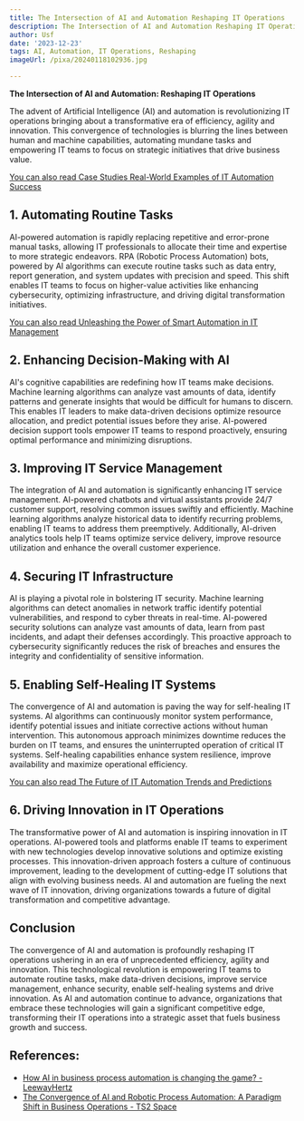 ```yaml
---
title: The Intersection of AI and Automation Reshaping IT Operations
description: The Intersection of AI and Automation Reshaping IT Operations
author: Usf
date: '2023-12-23'
tags: AI, Automation, IT Operations, Reshaping
imageUrl: /pixa/20240118102936.jpg

---
```

**The Intersection of AI and Automation: Reshaping IT Operations**

The advent of  Artificial Intelligence (AI) and automation  is revolutionizing IT operations bringing about a transformative era of efficiency, agility and innovation. This convergence of technologies is blurring the lines between  human  and machine capabilities, automating mundane tasks and  empowering IT teams to focus on strategic initiatives that drive business value.

[You can  also read Case Studies Real-World Examples of  IT Automation Success](Case%20Studies%20Real-World%20Examples%20of%20IT%20Automation%20Success)


## 1. Automating Routine Tasks

AI-powered automation is rapidly replacing repetitive and error-prone manual tasks, allowing  IT professionals to allocate their  time  and expertise to more strategic endeavors. RPA (Robotic Process Automation) bots, powered by AI algorithms can execute routine  tasks such as data entry, report generation, and system updates with precision  and speed. This shift enables IT teams to focus on higher-value  activities like  enhancing cybersecurity, optimizing infrastructure, and driving digital transformation initiatives.

[You can also read Unleashing the Power of Smart Automation in IT Management](Unleashing%20the%20Power%20of%20Smart%20Automation%20in%20IT%20Management)


## 2. Enhancing Decision-Making with AI

AI's cognitive capabilities are redefining how  IT teams  make decisions. Machine learning algorithms can analyze vast amounts of data, identify patterns and generate insights that would be  difficult for humans to discern. This enables IT leaders to make data-driven decisions optimize  resource allocation,  and predict potential issues before they arise. AI-powered decision support tools empower IT teams to respond proactively, ensuring optimal performance and minimizing disruptions.

##  3. Improving IT Service Management

The integration of AI and automation is  significantly enhancing IT service  management. AI-powered chatbots and virtual assistants provide 24/7 customer  support, resolving common issues swiftly and efficiently. Machine learning algorithms analyze historical data to identify recurring problems, enabling IT teams to address them preemptively. Additionally, AI-driven analytics tools help IT teams optimize service delivery, improve resource utilization and  enhance the  overall customer experience.

## 4. Securing IT Infrastructure

AI is playing a pivotal  role in bolstering IT security.  Machine learning algorithms can detect anomalies in network  traffic identify potential vulnerabilities, and respond to cyber  threats in real-time.  AI-powered  security solutions can analyze vast amounts of data, learn from past incidents, and adapt their defenses accordingly. This  proactive approach to cybersecurity significantly reduces the risk of breaches and ensures the integrity and confidentiality of sensitive information.

## 5. Enabling Self-Healing IT Systems

The convergence of AI and automation is paving the way  for self-healing IT  systems.  AI algorithms can continuously monitor system performance, identify potential issues and initiate corrective actions  without human intervention. This autonomous approach minimizes downtime reduces the burden on IT teams, and ensures the  uninterrupted operation of critical IT systems. Self-healing capabilities enhance system resilience, improve availability and maximize operational efficiency.

[You can also read The Future  of IT Automation  Trends and Predictions](The%20Future%20of%20IT%20Automation%20Trends%20and%20Predictions)


## 6. Driving  Innovation in  IT Operations

The  transformative  power of AI and automation is  inspiring innovation in IT operations. AI-powered tools and platforms enable IT teams to experiment with new technologies develop innovative solutions and optimize  existing processes. This innovation-driven approach  fosters a culture of continuous improvement, leading to the development of cutting-edge IT solutions  that align with evolving business needs.  AI  and automation are fueling the next  wave of IT innovation, driving  organizations towards a future of digital transformation and  competitive advantage.

## Conclusion

The convergence of AI and automation is profoundly reshaping  IT operations ushering in an era of unprecedented efficiency, agility and innovation. This technological revolution is empowering IT teams to automate routine  tasks, make data-driven  decisions, improve service management, enhance security, enable self-healing systems and drive innovation. As AI and automation continue to advance, organizations that embrace these technologies  will gain a  significant competitive edge, transforming their IT operations into a strategic  asset  that fuels business growth and success.

## References:
- [How AI in business process automation is changing the game? - LeewayHertz](https://www.leewayhertz.com/ai-in-business-process-automation/)
- [The Convergence of AI and Robotic Process Automation: A Paradigm Shift in Business Operations - TS2 Space](https://ts2.space/en/the-convergence-of-ai-and-robotic-process-automation-a-paradigm-shift-in-business-operations/)
